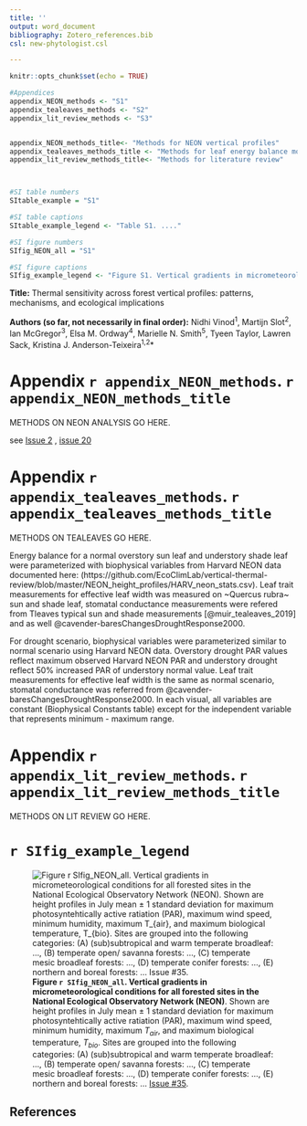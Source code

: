 ```yaml
---
title: ''
output: word_document
bibliography: Zotero_references.bib
csl: new-phytologist.csl 

---
```

```r
knitr::opts_chunk$set(echo = TRUE)
```


```r

#Appendices
appendix_NEON_methods <- "S1"
appendix_tealeaves_methods <- "S2"
appendix_lit_review_methods <- "S3"


appendix_NEON_methods_title<- "Methods for NEON vertical profiles"
appendix_tealeaves_methods_title <- "Methods for leaf energy balance modeling"
appendix_lit_review_methods_title<- "Methods for literature review"



#SI table numbers
SItable_example = "S1"

#SI table captions
SItable_example_legend <- "Table S1. ...."

#SI figure numbers
SIfig_NEON_all = "S1"

#SI figure captions
SIfig_example_legend <- "Figure S1. Vertical gradients in micrometeorological conditions for all forested sites in the National Ecological Observatory Network (NEON)"

```


**Title:** Thermal sensitivity across forest vertical profiles: patterns, mechanisms, and ecological implications

**Authors (so far, not necessarily in final order):** 
Nidhi Vinod^1^,
Martijn Slot^2^,
Ian McGregor^3^,
Elsa M. Ordway^4^,
Marielle N. Smith^5^,
Tyeen Taylor,
Lawren Sack,
Kristina J. Anderson-Teixeira^1,2^* 

\newpage

#  Appendix `r appendix_NEON_methods`. `r appendix_NEON_methods_title`

METHODS ON NEON ANALYSIS GO HERE.

see [Issue 2](https://github.com/EcoClimLab/vertical-thermal-review/issues/2) , [issue 20](https://github.com/EcoClimLab/vertical-thermal-review/issues/20) 

\newpage

#  Appendix `r appendix_tealeaves_methods`. `r appendix_tealeaves_methods_title`

METHODS ON TEALEAVES GO HERE.

Energy balance for a normal overstory sun leaf and understory shade leaf were parameterized with biophysical variables from Harvard NEON data documented here: (https://github.com/EcoClimLab/vertical-thermal-review/blob/master/NEON_height_profiles/HARV_neon_stats.csv). Leaf trait measurements for effective leaf width was measured on ~Quercus rubra~ sun and shade leaf, stomatal conductance measurements were refered from Tleaves typical sun and shade measurements [@muir_tealeaves_2019] and as well @cavender-baresChangesDroughtResponse2000. 

For drought scenario, biophysical variables were parameterized similar to normal scenario using Harvard NEON data. Overstory drought PAR values reflect maximum observed Harvard NEON PAR and understory drought reflect 50% increased PAR of understory normal value. Leaf trait measurements for effective leaf width is the same as normal scenario, stomatal conductance was referred from @cavender-baresChangesDroughtResponse2000. In each visual, all variables are constant (Biophysical Constants table) except for the independent variable that represents minimum - maximum range.

\newpage

#  Appendix `r appendix_lit_review_methods`. `r appendix_lit_review_methods_title`

METHODS ON LIT REVIEW GO HERE.


\newpage

# `r SIfig_example_legend`
![**Figure `r SIfig_NEON_all`. Vertical gradients in micrometeorological conditions for all forested sites in the National Ecological Observatory Network (NEON)**. Shown are  height profiles in July mean ± 1 standard deviation for maximum photosyntehtically active ratiation (PAR), maximum wind speed, minimum humidity, maximum $T_{air}$, and maximum biological temperature, $T_{bio}$. Sites are grouped into the following categories: (A) (sub)subtropical and warm temperate broadleaf: ..., (B) temperate open/ savanna forests: ..., (C) temperate mesic broadleaf forests: ..., (D) temperate conifer forests: ..., (E) northern and boreal forests: ...  [Issue #35](https://github.com/EcoClimLab/vertical-thermal-review/issues/35). ](NEON_height_profiles/figures/profile_all_groups.png)

## References


